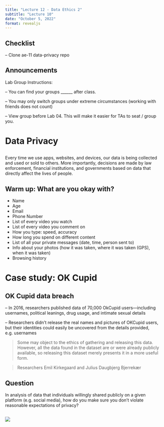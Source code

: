 ```yaml
---
title: "Lecture 12 - Data Ethics 2"
subtitle: "Lecture 10"
date: "October 5, 2022"
format: revealjs
---
```


## Checklist

-- Clone ae-11 data-privacy repo

## Announcements 

Lab Group Instructions: 

-- You can find your groups ______ after class. 

-- You may only switch groups under extreme circumstances (working with friends does not count)

-- View group before Lab 04. This will make it easier for TAs to seat / group you. 

# Data Privacy 

##

Every time we use apps, websites, and devices, our data is being collected and used or sold to others. More importantly, decisions are made by law enforcement, financial institutions, and governments based on data that directly affect the lives of people.

## Warm up: What are you okay with? {.smaller}

- Name
- Age
- Email
- Phone Number
- List of every video you watch
- List of every video you comment on
- How you type: speed, accuracy
- How long you spend on different content
- List of all your private messages (date, time, person sent to)
- Info about your photos (how it was taken, where it was taken (GPS), when it was taken)
- Browsing history

# Case study: OK Cupid

## OK Cupid data breach {.smaller}

-- In 2016, researchers published data of 70,000 OkCupid users—including usernames, political leanings, drug usage, and intimate sexual details

-- Researchers didn't release the real names and pictures of OKCupid users, but their identities could easily be uncovered from the details provided, e.g. usernames

> Some may object to the ethics of gathering and releasing this data. However, all the data found in the dataset are or were already publicly available, so releasing this dataset merely presents it in a more useful form. 

> Researchers Emil Kirkegaard and Julius Daugbjerg Bjerrekær


## Question 

In analysis of data that individuals willingly shared publicly on a given platform (e.g. social media), how do you make sure you don't violate reasonable expectations of privacy?

## 
![](images/10-data-ethics/okcupid-tweet.png){}